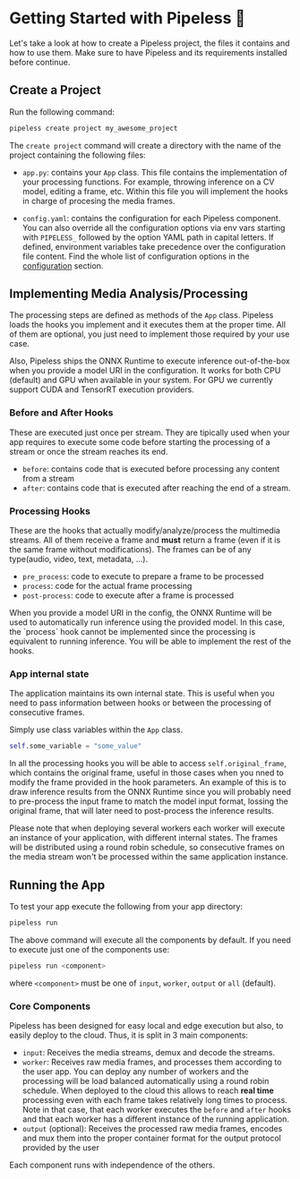 # Getting Started with Pipeless 🚀

Let's take a look at how to create a Pipeless project, the files it contains and how to use them. Make sure to have Pipeless and its requirements installed before continue.


## Create a Project

Run the following command:

```bash copy
pipeless create project my_awesome_project
```

The `create project` command will create a directory with the name of the project containing the following files:

* `app.py`: contains your `App` class. This file contains the implementation of your processing functions. For example, throwing inference on a CV model, editing a frame, etc. Within this file you will implement the hooks in charge of procesing the media frames.

* `config.yaml`: contains the configuration for each Pipeless component. You can also override all the configuration options via env vars starting with `PIPELESS_` followed by the option YAML path in capital letters. If defined, environment variables take precedence over the configuration file content. Find the whole list of configuration options in the [configuration](/configuration) section.

## Implementing Media Analysis/Processing

The processing steps are defined as methods of the `App` class. Pipeless loads the hooks you implement and it executes them at the proper time. All of them are optional, you just need to implement those required by your use case.

Also, Pipeless ships the ONNX Runtime to execute inference out-of-the-box when you provide a model URI in the configuration. It works for both CPU (default) and GPU when available in your system. For GPU we currently support CUDA and TensorRT execution providers.

### Before and After Hooks

These are executed just once per stream. They are tipically used when your app requires to execute some code before starting the processing of a stream or once the stream reaches its end.

- `before`: contains code that is executed before processing any content from a stream
- `after`: contains code that is executed after reaching the end of a stream.

### Processing Hooks

These are the hooks that actually modify/analyze/process the multimedia streams. All of them receive a frame and **must** return a frame (even if it is the same frame without modifications). The frames can be of any type(audio, video, text, metadata, ...).

- `pre_process`: code to execute to prepare a frame to be processed
- `process`: code for the actual frame processing
- `post-process`: code to execute after a frame is processed

<Callout>
When you provide a model URI in the config, the ONNX Runtime will be used to automatically run inference using the provided model. In this case, the `process` hook cannot be implemented since the processing is equivalent to running inference. You will be able to implement the rest of the hooks.
</Callout>

### App internal state

The application maintains its own internal state. This is useful when you need to pass information between hooks or between the processing of consecutive frames.

Simply use class variables within the `App` class.

```python copy
self.some_variable = "some_value"
```

In all the processing hooks you will be able to access `self.original_frame`, which contains the original frame, useful in those cases when you nned to modify the frame provided in the hook parameters. An example of this is to draw inference results from the ONNX Runtime since you will probably need to pre-process the input frame to match the model input format, lossing the original frame, that will later need to post-process the inference results.

<Callout>
Please note that when deploying several workers each worker will execute an instance of your application, with different internal states.
The frames will be distributed using a round robin schedule, so consecutive frames on the media stream won't be processed within the same application instance.
</Callout>

## Running the App

To test your app execute the following from your app directory:

```bash copy
pipeless run
```

The above command will execute all the components by default. If you need to execute just one of the components use:

```bash copy
pipeless run <component>
```

where `<component>` must be one of `input`, `worker`, `output` or `all` (default).

### Core Components

Pipeless has been designed for easy local and edge execution but also, to easily deploy to the cloud. Thus, it is split in 3 main components:

* `input`: Receives the media streams, demux and decode the streams.
* `worker`: Receives raw media frames, and processes them according to the user app. You can deploy any number of workers and the processing will be load balanced automatically using a round robin schedule. When deployed to the cloud this allows to reach **real time** processing even with each frame takes relatively long times to process. Note in that case, that each worker executes the `before` and `after` hooks and that each worker has a different instance of the running application.
* `output` (optional): Receives the processed raw media frames, encodes and mux them into the proper container format for the output protocol provided by the user

Each component runs with independence of the others.
